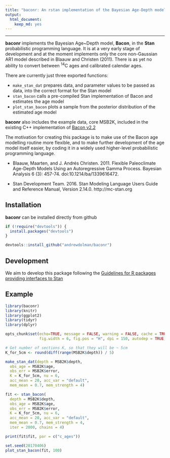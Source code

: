 ```yaml
---
title: "baconr: An rstan implementation of the Bayesian Age-Depth model *Bacon* (Blaauw and Christen, 2011)."
output: 
  html_document: 
    keep_md: yes
---
```


-------------------------------

**baconr** implements the Bayesian Age~Depth model, **Bacon**, in the **Stan** probabilistic programming language. It is at a very early stage of development and at the moment implements only the core non-Gaussian AR1 model described in Blaauw and Christen (2011). There is as yet no ability 
to convert between ^14^C ages and calibrated calendar ages.

There are currently just three exported functions: 

* `make_stan_dat` prepares data, and parameter values to be passed as data, into the correct format for the Stan model 
* `stan_bacon` calls a pre-compiled Stan implementation of Bacon and estimates the age model
* `plot_stan_bacon` plots a sample from the posterior distribution of the estimated age model

**baconr** also includes the example data, core MSB2K, included in the existing C++ implementation of [Bacon v2.2](http://www.chrono.qub.ac.uk/blaauw/bacon.html)

The motivation for creating this package is to make use of the Bacon age modelling routine more flexible, and to make further development 
of the age model itself easier, by coding it in a widely used higher-level probabilistic programming language.



*  Blaauw, Maarten, and J. Andrés Christen. 2011. Flexible Paleoclimate Age-Depth Models Using an Autoregressive Gamma Process. Bayesian Analysis 6 (3): 457-74. doi:10.1214/ba/1339616472.

*  Stan Development Team. 2016. Stan Modeling Language Users Guide and Reference Manual, Version 2.14.0.   http://mc-stan.org



## Installation

**baconr** can be installed directly from github

```r
if (!require("devtools")) {
  install.packages("devtools")
}

devtools::install_github("andrewdolman/baconr")
```


## Development

We aim to develop this package following the [Guidelines for R packages providing interfaces to Stan](https://cran.r-project.org/web/packages/rstantools/vignettes/developer-guidelines.html)


## Example


```r
library(baconr)
library(knitr)
library(ggplot2)
library(tidyr)
library(dplyr)

opts_chunk$set(echo=TRUE, message = FALSE, warning = FALSE, cache = TRUE,
               fig.width = 6, fig.pos = "H", dpi = 150, autodep = TRUE)
```

```r
# Get number of sections K, so that they will be ~ 5cm
K_for_5cm <- round(diff(range(MSB2K$depth)) / 5)

make_stan_dat(depth = MSB2K$depth, 
  obs_age = MSB2K$age, 
  obs_err = MSB2K$error,
  K = K_for_5cm, nu = 6,
  acc_mean = 20, acc_var = "default",
  mem_mean = 0.7, mem_strength = 4)

```

```r
fit <- stan_bacon(
  depth = MSB2K$depth, 
  obs_age = MSB2K$age, 
  obs_err = MSB2K$error,
  K = K_for_5cm, nu = 6,
  acc_mean = 20, acc_var = "default",
  mem_mean = 0.7, mem_strength = 4,
  iter = 2000, chains = 4)
```



```r
print(fit$fit, par = c("c_ages"))
```


```r
set.seed(20170406)
plot_stan_bacon(fit, 100)
```

